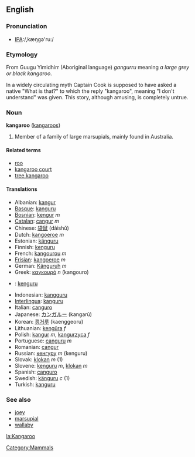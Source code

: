 ==English==

===Pronunciation===
*[[w:International Phonetic Alphabet|IPA]]:/,kæŋgə'ru:/

===Etymology===
From Guugu Yimidhirr (Aboriginal language) ''gangurru'' meaning ''a large grey or black kangaroo''. 

In a widely circulating myth Captain Cook is supposed to have asked a native "What is that?" to which the reply "kangaroo", meaning "I don't understand" was given. This story, although amusing, is completely untrue.

===Noun===
'''kangaroo''' ([[kangaroos]])

#Member of a family of large marsupials, mainly found in Australia.

====Related terms====
*[[roo]]
*[[kangaroo court]]
*[[tree kangaroo]]

====Translations====
*Albanian: [[kangur]]
*[[Basque]]: [[kanguru]]
*[[Bosnian]]: [[kengur]] ''m''
*[[Catalan]]: [[cangur]] ''m''
*Chinese: [[袋鼠]] (dàishǔ)
*Dutch: [[kangoeroe]] ''m''
*Estonian: [[känguru]]
*Finnish: [[kenguru]]
*French: [[kangourou]] ''m''
*[[Frisian]]: [[kangoeroe]] ''m''
*German: [[Känguruh]] ''m''
*Greek: [[καγκουρό]] ''n'' (kangouro)
*{{hu}}: [[kenguru]]
*Indonesian: [[kangguru]]
*[[Interlingua]]: [[kanguru]]
*Italian: [[canguro]]
*Japanese: [[カンガルー]] (kangarū)
*Korean: [[캥거루]] (kaenggeoru)
*Lithuanian: [[kengūra]] ''f''
*Polish: [[kangur]] ''m'', [[kangurzyca]] ''f''
*Portuguese: [[canguru]] ''m''
*Romanian: [[cangur]]
*Russian: [[кенгуру]] ''m'' (kenguru)
*Slovak: [[klokan]] ''m'' (1)
*Slovene: [[kenguru]] ''m'', [[klokan]] ''m''
*Spanish: [[canguro]]
*Swedish: [[känguru]] ''c'' (1)
*Turkish: [[kanguru]]

===See also===
*[[joey]]
*[[marsupial]]
*[[wallaby]]

[[Category:Mammals]]

[[la:Kangaroo]]